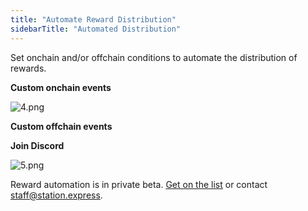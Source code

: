 ```yaml
---
title: "Automate Reward Distribution"
sidebarTitle: "Automated Distribution"
---
```


Set onchain and/or offchain conditions to automate the distribution of rewards.

**Custom onchain events**

![4.png](https://station-images.nyc3.digitaloceanspaces.com/eac98b23-803b-4c06-9189-2bd758286136.png)

**Custom offchain events**

<CardGroup cols={2}>
  <Card title="Mint badges with API" href="https://docs.groupos.xyz/api-reference/v1/erc1155/post/mint" icon="square-1" color="#5F6FFF">
  </Card>
  <Card title="Mint points with API" href="https://docs.groupos.xyz/api-reference/v1/erc20/post/mint" icon="square-2" color="FF9956">
  </Card>
</CardGroup>

**Join Discord**

![5.png](https://station-images.nyc3.digitaloceanspaces.com/843139d3-0ffb-4309-9faf-6b58996eb651.png)

Reward automation is in private beta. [Get on the list](https://6vdcjqzyfj3.typeform.com/to/x3xer1Rs) or contact staff@station.express.
